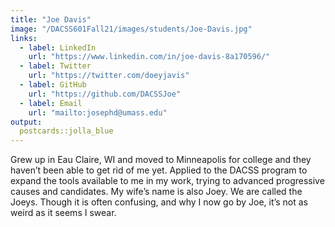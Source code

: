 ```yaml
---
title: "Joe Davis"
image: "/DACSS601Fall21/images/students/Joe-Davis.jpg"
links:
  - label: LinkedIn
    url: "https://www.linkedin.com/in/joe-davis-8a170596/"
  - label: Twitter
    url: "https://twitter.com/doeyjavis"
  - label: GitHub
    url: "https://github.com/DACSSJoe"
  - label: Email
    url: "mailto:josephd@umass.edu"
output:
  postcards::jolla_blue
---
```

 
Grew up in Eau Claire, WI and moved to Minneapolis for college and they haven't been able to get rid of me yet. Applied to the DACSS program to expand the tools available to me in my work, trying to advanced progressive causes and candidates. My wife's name is also Joey. We are called the Joeys. Though it is often confusing, and why I now go by Joe, it's not as weird as it seems I swear.
